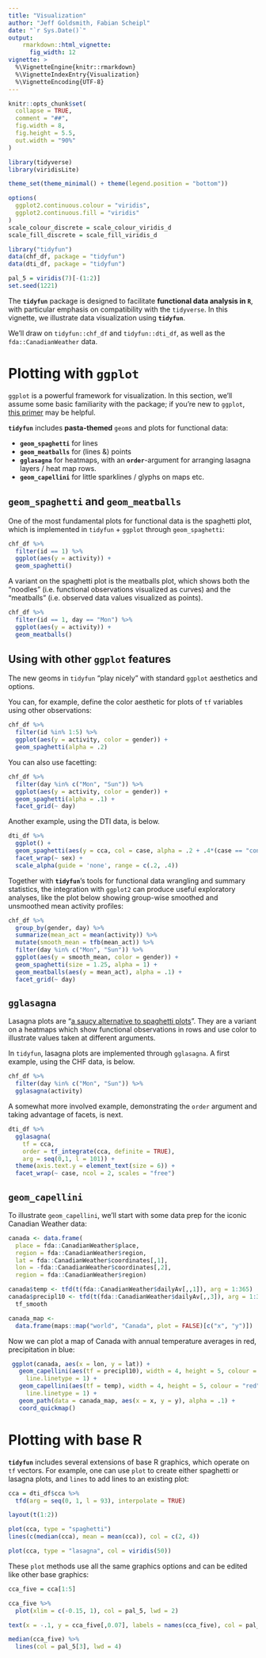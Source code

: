 ```yaml
---
title: "Visualization"
author: "Jeff Goldsmith, Fabian Scheipl"
date: "`r Sys.Date()`"
output: 
    rmarkdown::html_vignette:
      fig_width: 12
vignette: >
  %\VignetteEngine{knitr::rmarkdown}
  %\VignetteIndexEntry{Visualization}
  %\VignetteEncoding{UTF-8}
---
```


```r
knitr::opts_chunk$set(
  collapse = TRUE,
  comment = "##",
  fig.width = 8, 
  fig.height = 5.5,
  out.width = "90%"
)

library(tidyverse)
library(viridisLite)

theme_set(theme_minimal() + theme(legend.position = "bottom"))

options(
  ggplot2.continuous.colour = "viridis",
  ggplot2.continuous.fill = "viridis"
)
scale_colour_discrete = scale_colour_viridis_d
scale_fill_discrete = scale_fill_viridis_d

library("tidyfun")
data(chf_df, package = "tidyfun")
data(dti_df, package = "tidyfun")

pal_5 = viridis(7)[-(1:2)]
set.seed(1221)
```

The **`tidyfun`** package is designed to facilitate **functional data analysis in `R`**, with particular emphasis on compatibility with the `tidyverse`. In this vignette, we illustrate data visualization using **`tidyfun`**.

We'll draw on `tidyfun::chf_df` and `tidyfun::dti_df`, as well as the `fda::CanadianWeather` data. 

# Plotting with `ggplot`

`ggplot` is a powerful framework for visualization. In this section, we'll assume some basic familiarity with the package; if you're new to `ggplot`, [this primer](https://rpubs.com/hadley/ggplot-intro) may be helpful.

**`tidyfun`** includes **pasta-themed** `geom`s and plots for functional data:

- **`geom_spaghetti`** for lines
- **`geom_meatballs`**  for (lines &) points
- **`gglasagna`** for heatmaps, with an **`order`**-argument for arranging lasagna layers / heat map rows.
- **`geom_capellini`** for little sparklines / glyphs on maps etc.

## `geom_spaghetti` and `geom_meatballs`

One of the most fundamental plots for functional data is the spaghetti plot, which is implemented in `tidyfun` + `ggplot` through `geom_spaghetti`:

```r
chf_df %>% 
  filter(id == 1) %>% 
  ggplot(aes(y = activity)) + 
  geom_spaghetti()
```

A variant on the spaghetti plot is the meatballs plot, which shows both the "noodles" (i.e. functional observations visualized as curves) and the "meatballs" (i.e. observed data values visualized as points). 

```r
chf_df %>%
  filter(id == 1, day == "Mon") %>%
  ggplot(aes(y = activity)) +
  geom_meatballs()
```

## Using with other `ggplot` features

The new geoms in `tidyfun` "play nicely" with standard `ggplot` aesthetics and options. 

You can, for example, define the color aesthetic for plots of `tf` variables using other observations:

```r
chf_df %>% 
  filter(id %in% 1:5) %>% 
  ggplot(aes(y = activity, color = gender)) + 
  geom_spaghetti(alpha = .2)
```

You can also use facetting:

```r
chf_df %>% 
  filter(day %in% c("Mon", "Sun")) %>% 
  ggplot(aes(y = activity, color = gender)) + 
  geom_spaghetti(alpha = .1) + 
  facet_grid(~ day)
```

Another example, using the DTI data, is below. 

```r
dti_df %>% 
  ggplot() + 
  geom_spaghetti(aes(y = cca, col = case, alpha = .2 + .4*(case == "control"))) +
  facet_wrap(~ sex) + 
  scale_alpha(guide = 'none', range = c(.2, .4))
```

Together with **`tidyfun`**'s tools for functional data wrangling and summary statistics, the integration with `ggplot2` can produce useful exploratory analyses, 
like the plot below showing group-wise smoothed and unsmoothed mean activity profiles:

```r
chf_df %>% 
  group_by(gender, day) %>% 
  summarize(mean_act = mean(activity)) %>% 
  mutate(smooth_mean = tfb(mean_act)) %>% 
  filter(day %in% c("Mon", "Sun")) %>% 
  ggplot(aes(y = smooth_mean, color = gender)) + 
  geom_spaghetti(size = 1.25, alpha = 1) + 
  geom_meatballs(aes(y = mean_act), alpha = .1) + 
  facet_grid(~ day)
```

## `gglasagna`

Lasagna plots are "[a saucy alternative to spaghetti plots](https://www.ncbi.nlm.nih.gov/pmc/articles/PMC2937254/)". They are a variant on a heatmaps which show functional observations in rows and use color to illustrate values taken at different arguments. 

In `tidyfun`, lasagna plots are implemented through `gglasagna`. A first example, using the CHF data, is below. 

```r
chf_df %>% 
  filter(day %in% c("Mon", "Sun")) %>% 
  gglasagna(activity)
```

A somewhat more involved example, demonstrating the `order` argument and taking advantage of facets, is next. 

```r
dti_df %>% 
  gglasagna(
    tf = cca, 
    order = tf_integrate(cca, definite = TRUE), 
    arg = seq(0,1, l = 101)) + 
  theme(axis.text.y = element_text(size = 6)) + 
  facet_wrap(~ case, ncol = 2, scales = "free")
```

## `geom_capellini`

To illustrate `geom_capellini`, we'll start with some data prep for the iconic Canadian Weather data:

```r
canada <- data.frame(
  place = fda::CanadianWeather$place, 
  region = fda::CanadianWeather$region, 
  lat = fda::CanadianWeather$coordinates[,1], 
  lon = -fda::CanadianWeather$coordinates[,2], 
  region = fda::CanadianWeather$region)

canada$temp <- tfd(t(fda::CanadianWeather$dailyAv[,,1]), arg = 1:365)
canada$precipl10 <- tfd(t(fda::CanadianWeather$dailyAv[,,3]), arg = 1:365) %>%
  tf_smooth

canada_map <- 
  data.frame(maps::map("world", "Canada", plot = FALSE)[c("x", "y")]) 
```

Now we can plot a map of Canada with annual temperature averages in red, precipitation in blue: 

```r
 ggplot(canada, aes(x = lon, y = lat)) + 
   geom_capellini(aes(tf = precipl10), width = 4, height = 5, colour = "blue", 
     line.linetype = 1) +
   geom_capellini(aes(tf = temp), width = 4, height = 5, colour = "red",
     line.linetype = 1) +
   geom_path(data = canada_map, aes(x = x, y = y), alpha = .1) +
   coord_quickmap()
```


# Plotting with base R

**`tidyfun`** includes several extensions of base R graphics, which operate on `tf` vectors. For example, one can use `plot` to create either spaghetti or lasagna plots, and `lines` to add lines to an existing plot:

```r
cca = dti_df$cca %>% 
  tfd(arg = seq(0, 1, l = 93), interpolate = TRUE)

layout(t(1:2))

plot(cca, type = "spaghetti")
lines(c(median(cca), mean = mean(cca)), col = c(2, 4))

plot(cca, type = "lasagna", col = viridis(50))
```

These `plot` methods use all the same graphics options and can be edited like other base graphics:
```r
cca_five = cca[1:5]

cca_five %>% 
  plot(xlim = c(-0.15, 1), col = pal_5, lwd = 2)

text(x = -.1, y = cca_five[,0.07], labels = names(cca_five), col = pal_5, cex = 1.5)

median(cca_five) %>% 
  lines(col = pal_5[3], lwd = 4)
```


